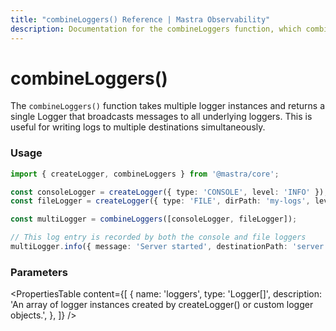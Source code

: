 ```yaml
---
title: "combineLoggers() Reference | Mastra Observability"
description: Documentation for the combineLoggers function, which combines multiple logger instances into one.
---
```


# combineLoggers()

The `combineLoggers()` function takes multiple logger instances and returns a single Logger that broadcasts messages to all underlying loggers. This is useful for writing logs to multiple destinations simultaneously.

### Usage

```typescript showLineNumbers copy
import { createLogger, combineLoggers } from '@mastra/core';

const consoleLogger = createLogger({ type: 'CONSOLE', level: 'INFO' });
const fileLogger = createLogger({ type: 'FILE', dirPath: 'my-logs', level: 'INFO' });

const multiLogger = combineLoggers([consoleLogger, fileLogger]);

// This log entry is recorded by both the console and file loggers
multiLogger.info({ message: 'Server started', destinationPath: 'server', type: 'AGENT' });
```

### Parameters

<PropertiesTable
  content={[
    {
      name: 'loggers',
      type: 'Logger<BaseLogMessage>[]',
      description: 'An array of logger instances created by createLogger() or custom logger objects.',
    },
  ]}
/>
